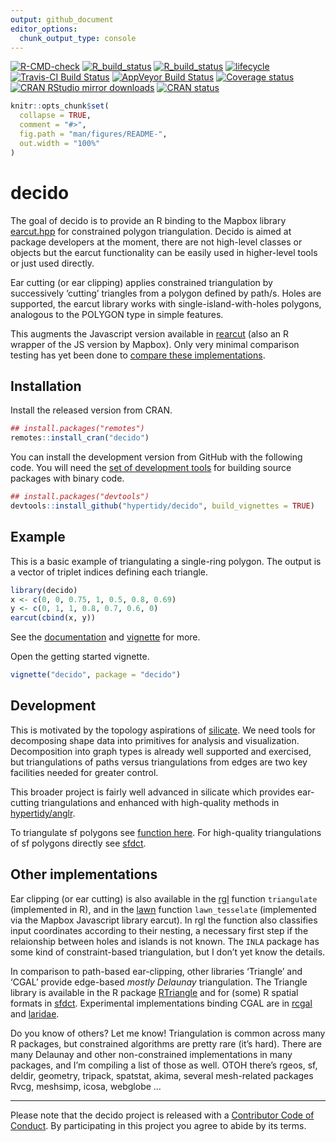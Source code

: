 ```yaml
---
output: github_document
editor_options: 
  chunk_output_type: console
---
```


<!-- README.md is generated from README.Rmd. Please edit that file -->

<!-- badges: start -->
[![R-CMD-check](https://github.com/hypertidy/decido/workflows/R-CMD-check/badge.svg)](https://github.com/hypertidy/decido/actions)
[![R_build_status](https://github.com/hypertidy/decido/workflows/test-coverage/badge.svg)](https://github.com/hypertidy/decido/actions)
[![R_build_status](https://github.com/hypertidy/decido/workflows/pkgdown/badge.svg)](https://github.com/hypertidy/decido/actions)
[![lifecycle](https://img.shields.io/badge/lifecycle-stable-green.svg)](https://www.tidyverse.org/lifecycle/#stable)
[![Travis-CI Build Status](http://badges.herokuapp.com/travis/hypertidy/decido)](https://travis-ci.org/hypertidy/decido)
[![AppVeyor Build Status](https://ci.appveyor.com/api/projects/status/github/hypertidy/decido?branch=master&svg=true)](https://ci.appveyor.com/project/mdsumner/decido) 
[![Coverage status](https://codecov.io/gh/hypertidy/decido/branch/master/graph/badge.svg)](https://codecov.io/github/hypertidy/decido?branch=master)
[![CRAN RStudio mirror downloads](http://cranlogs.r-pkg.org/badges/decido)](https://CRAN.R-project.org/package=decido)
[![CRAN status](https://www.r-pkg.org/badges/version/decido)](https://CRAN.R-project.org/package=decido)
<!-- badges: end -->

```r
knitr::opts_chunk$set(
  collapse = TRUE,
  comment = "#>",
  fig.path = "man/figures/README-",
  out.width = "100%"
)
```
# decido

The goal of decido is to provide an R binding to the Mapbox library [earcut.hpp](https://github.com/mapbox/earcut.hpp) for constrained polygon triangulation. Decido is aimed at package developers
at the moment, there are not high-level classes or objects but the earcut
functionality can be easily used in higher-level tools or just used directly. 

Ear cutting (or ear clipping) applies constrained triangulation by 
successively 'cutting' triangles from a polygon defined by path/s. Holes are supported, the earcut library works with 
single-island-with-holes polygons, analogous to the POLYGON type in simple features. 

This augments the Javascript version available in [rearcut](https://github.com/hypertidy/rearcut.git) (also an R wrapper of the JS version by Mapbox). Only very minimal comparison  testing has yet been done to [compare these implementations](http://rpubs.com/cyclemumner/364247). 


## Installation

Install the released version from CRAN. 

```R
## install.packages("remotes")
remotes::install_cran("decido")
```

You can install the development version from GitHub with the following code. You will need the [set of development tools](https://www.rstudio.com/products/rpackages/devtools/) for building source packages with binary code. 


```R
## install.packages("devtools")
devtools::install_github("hypertidy/decido", build_vignettes = TRUE)
```

## Example

This is a basic example of triangulating a single-ring polygon. The
output is a vector of triplet indices defining each triangle. 


```r
library(decido)
x <- c(0, 0, 0.75, 1, 0.5, 0.8, 0.69)
y <- c(0, 1, 1, 0.8, 0.7, 0.6, 0)
earcut(cbind(x, y))
```

See the [documentation](https://hypertidy.github.io/decido/) and [vignette](https://hypertidy.github.io/decido/articles/decido.html) for more. 

Open the getting started vignette. 

```R
vignette("decido", package = "decido")
```

## Development

This is motivated by the topology aspirations of
[silicate](https://CRAN.r-project.org/package=silicate). We need tools for
decomposing shape data into primitives for analysis and visualization.
Decomposition into graph types is already well supported and exercised, but
triangulations of paths versus triangulations from edges are two key facilities
needed for greater control.

This broader project is fairly well advanced in silicate which provides
ear-cutting triangulations and enhanced with high-quality methods in
[hypertidy/anglr](https://github.com/hypertidy/anglr).

To triangulate sf polygons see [function
here](https://github.com/hypertidy/decido/issues/9). For high-quality
triangulations of sf polygons directly see
[sfdct](https://CRAN.r-project.org/package=sfdct).

## Other implementations

Ear clipping (or ear cutting) is also available in the [rgl](https://CRAN.r-project.org/package=rgl) function `triangulate` (implemented in R), and in the [lawn](https://CRAN.r-project.org/package=lawn) function `lawn_tesselate` (implemented via the Mapbox Javascript library earcut).  In rgl the function also classifies input coordinates according to their nesting, a necessary first step if the relaionship between holes and islands is not known.  The `INLA` package has some
kind of constraint-based triangulation, but I don't yet know the details. 

In comparison to path-based ear-clipping, other libraries 'Triangle' and 'CGAL' provide edge-based *mostly Delaunay* triangulation. The Triangle library is available in the R package [RTriangle](https://CRAN.r-project.org/package=RTriangle) and for (some) R spatial formats in [sfdct](https://CRAN.r-project.org/package=sfdct). Experimental implementations binding CGAL are in [rcgal](https://github.com/s-u/rcgal) and [laridae](https://github.com/hypertidy/laridae). 


Do you know of others? Let me know!  Triangulation is common across 
many R packages, but constrained algorithms are pretty rare (it's hard).  There are many Delaunay and other non-constrained implementations in many packages, and I'm compiling a list of those as well. OTOH there's rgeos, sf, deldir, geometry, tripack, spatstat, akima, several mesh-related packages Rvcg, meshsimp, icosa, webglobe ...



---

Please note that the decido project is released with a [Contributor Code of Conduct](CODE_OF_CONDUCT.md).  By participating in this project you agree to abide by its terms.
